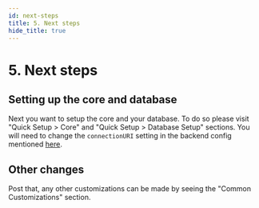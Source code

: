```yaml
---
id: next-steps
title: 5. Next steps
hide_title: true
---
```


<!-- COPY DOCS -->
<!-- ./thirdpartyemailpassword/serverless/with-netlify/next-steps.mdx -->

# 5. Next steps

## Setting up the core and database
Next you want to setup the core and your database. To do so please visit "Quick Setup > Core" and "Quick Setup > Database Setup" sections. You will need to change the `connectionURI` setting in the backend config mentioned [here](./backend-config#3-create-a-backend-config-function).


## Other changes
Post that, any other customizations can be made by seeing the "Common Customizations" section.
